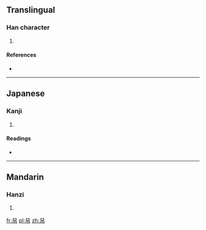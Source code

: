 ==Translingual==

===Han character===
{{Han char|rn=50|rad=巾|as=06|sn=9|four=7722<sub>7</sub>|canj=竹X中月 (HXLB)}}

# {{defn|Han|sort=巾06}}

====References====
* {{Han ref|kx=0331.030|dkj=08878|dj=0636.180|hdz=10739.230|uh=5E20|ud=24096|bh=CEB3|bd=52915}}

----

==Japanese==

===Kanji===
{{ja-kanji|grade=|rs=巾06}}

# {{defn|lang=ja|sort=巾06}}

====Readings====
* {{ja-readings|on=[[げい]] (gei)|kun=[[のり]] (nori)}}

----

==Mandarin==

===Hanzi===
{{cmn-hanzi|pin=[[yì]] ([[yi4]])|wg=i<sup>4</sup>}}

# {{defn|lang=cmn|sort=巾06}}

[[fr:帠]]
[[pl:帠]]
[[zh:帠]]
